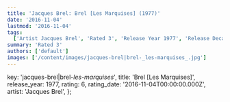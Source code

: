 ```yaml
---
title: 'Jacques Brel: Brel [Les Marquises] (1977)'
date: '2016-11-04'
lastmod: '2016-11-04'
tags:
  ['Artist Jacques Brel', 'Rated 3', 'Release Year 1977', 'Release Decade 1970']
summary: 'Rated 3'
authors: ['default']
images: ['/content/images/jacques-brel|brel-_les-marquises_.jpg']
---
```


  key: 'jacques-brel|brel-_les-marquises_',
  title: 'Brel [Les Marquises]',
  release_year: 1977,
  rating: 6,
  rating_date: '2016-11-04T00:00:00.000Z',
  artist: 'Jacques Brel',
};

<MusicRating data={data} />
